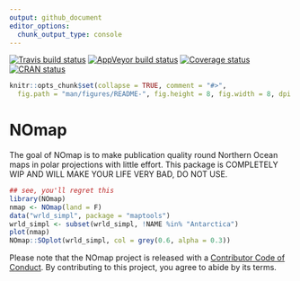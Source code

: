 ```yaml
---
output: github_document
editor_options: 
  chunk_output_type: console
---
```


[![Travis build status](https://travis-ci.org/mdsumner/NOmap.svg?branch=master)](https://travis-ci.org/mdsumner/NOmap)
[![AppVeyor build status](https://ci.appveyor.com/api/projects/status/github/mdsumner/NOmap?branch=master&svg=true)](https://ci.appveyor.com/project/mdsumner/NOmap)
  [![Coverage status](https://codecov.io/gh/mdsumner/NOmap/branch/master/graph/badge.svg)](https://codecov.io/github/mdsumner/NOmap?branch=master)
[![CRAN status](https://www.r-pkg.org/badges/version/NOmap)](https://cran.r-project.org/package=NOmap)
 
 
<!-- README.md is generated from README.Rmd. Please edit that file -->

```r
knitr::opts_chunk$set(collapse = TRUE, comment = "#>",
  fig.path = "man/figures/README-", fig.height = 8, fig.width = 8, dpi = 300, out.width = "100%")

```

# NOmap 

The goal of NOmap is to make publication quality round Northern Ocean maps in polar projections with little effort. This package is COMPLETELY WIP AND WILL MAKE YOUR LIFE VERY BAD, DO NOT USE. 

```r
## see, you'll regret this
library(NOmap)
nmap <- NOmap(land = F)
data("wrld_simpl", package = "maptools")
wrld_simpl <- subset(wrld_simpl, !NAME %in% "Antarctica")
plot(nmap)
NOmap::SOplot(wrld_simpl, col = grey(0.6, alpha = 0.3))
```


Please note that the NOmap project is released with a [Contributor Code of Conduct](CODE_OF_CONDUCT.md). By contributing to this project, you agree to abide by its terms.
